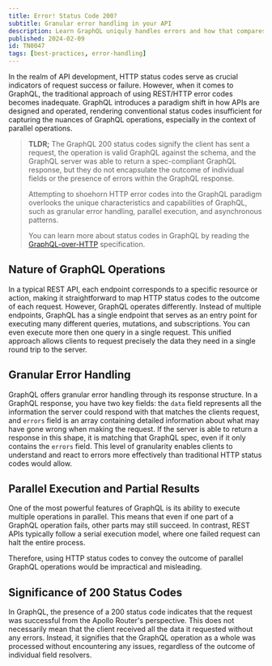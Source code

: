 ```yaml
---
title: Error! Status Code 200?
subtitle: Granular error handling in your API
description: Learn GraphQL uniquly handles errors and how that compares to traditional REST APIs.
published: 2024-02-09
id: TN0047
tags: [best-practices, error-handling]
---
```


In the realm of API development, HTTP status codes serve as crucial indicators of request success or failure.
However, when it comes to GraphQL, the traditional approach of using REST/HTTP error codes becomes inadequate.
GraphQL introduces a paradigm shift in how APIs are designed and operated, rendering conventional status codes insufficient for capturing the nuances of GraphQL operations, especially in the context of parallel operations.

>
> **TLDR;** The GraphQL 200 status codes signify the client has sent a request, the operation is valid GraphQL against the schema, and the GraphQL server was able to return a spec-compliant GraphQL response, but they do not encapsulate the outcome of individual fields or the presence of errors within the GraphQL response.
>
> Attempting to shoehorn HTTP error codes into the GraphQL paradigm overlooks the unique characteristics and capabilities of GraphQL, such as granular error handling, parallel execution, and asynchronous patterns.
> 
> You can learn more about status codes in GraphQL by reading the [GraphQL-over-HTTP](https://graphql.github.io/graphql-over-http/draft/) specification.
>

## Nature of GraphQL Operations

In a typical REST API, each endpoint corresponds to a specific resource or action, making it straightforward to map HTTP status codes to the outcome of each request.
However, GraphQL operates differently. Instead of multiple endpoints, GraphQL has a single endpoint that serves as an entry point for executing many different queries, mutations, and subscriptions. You can even execute more then one query in a single request.
This unified approach allows clients to request precisely the data they need in a single round trip to the server.

## Granular Error Handling

GraphQL offers granular error handling through its response structure.
In a GraphQL response,  you have two key fields: the `data` field represents all the information the server could respond with that matches the clients request, and `errors` field is an array containing detailed information about what may have gone wrong when making the request. If the server is able to return a response in this shape, it is matching that GraphQL spec, even if it only contains the `errors` field.
This level of granularity enables clients to understand and react to errors more effectively than traditional HTTP status codes would allow.

## Parallel Execution and Partial Results

One of the most powerful features of GraphQL is its ability to execute multiple operations in parallel.
This means that even if one part of a GraphQL operation fails, other parts may still succeed.
In contrast, REST APIs typically follow a serial execution model, where one failed request can halt the entire process.

Therefore, using HTTP status codes to convey the outcome of parallel GraphQL operations would be impractical and misleading.

## Significance of 200 Status Codes

In GraphQL, the presence of a 200 status code indicates that the request was successful from the Apollo Router's perspective.
This does not necessarily mean that the client received all the data it requested without any errors.
Instead, it signifies that the GraphQL operation as a whole was processed without encountering any issues, regardless of the outcome of individual field resolvers.
